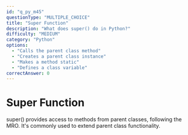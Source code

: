 ```yaml
---
id: "q_py_m45"
questionType: "MULTIPLE_CHOICE"
title: "Super Function"
description: "What does super() do in Python?"
difficulty: "MEDIUM"
category: "Python"
options:
  - "Calls the parent class method"
  - "Creates a parent class instance"
  - "Makes a method static"
  - "Defines a class variable"
correctAnswer: 0
---
```


# Super Function

super() provides access to methods from parent classes, following the MRO. It's commonly used to extend parent class functionality.
